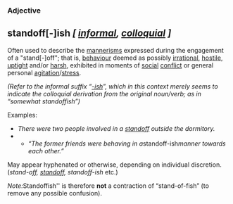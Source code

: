=== Adjective ===
=='''standoff[-]ish ''[ [[informal]], [[colloquial]] ]'''''==

Often used to describe the [[mannerism]]s expressed during the engagement of a "stand[-]off"; that is, [[behaviour]] deemed as possibly [[irrational]], [[hostile]], [[uptight]] and/or [[harsh]], exhibited in moments of [[social]] [[conflict]] or general personal [[agitation]]/[[stress]].

''(Refer to the informal suffix &ldquo;[[-ish]]&rdquo;, which in this context merely seems to indicate the colloquial derivation from the original noun/verb; as in &ldquo;somewhat standoffish&rdquo;)''

Examples:

<ul>
<li>''There were two people involved in a [[standoff]] outside the dormitory.''</li>
<li>
<ul><li>''&ldquo;The former friends were behaving in a ''standoff-ish'' manner towards each other.&rdquo;''</li></ul>
</li>
</ul>


May appear hyphenated or otherwise, depending on individual discretion. (''stand-off, [[standoff]], standoff-ish'' etc.)



''Note: ''Standoffish'' is therefore '''not''' a contraction of &ldquo;stand-of-fish&rdquo; (to remove any possible confusion).